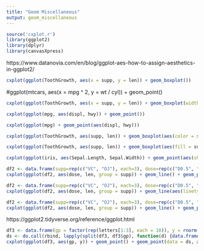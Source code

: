 ```yaml
---
title: "Geom Miscellaneous"
output: geom_miscellaneous
---
```


```r
source('cxplot.r')
library(ggplot2)
library(dplyr)
library(canvasXpress)
```

https://www.datanovia.com/en/blog/ggplot-aes-how-to-assign-aesthetics-in-ggplot2/
  
```r
cxplot(ggplot(ToothGrowth, aes(x = supp, y = len)) + geom_boxplot())
```
  
#ggplot(mtcars, aes(x = mpg ^ 2, y = wt / cyl)) + geom_point()
  
```r
cxplot(ggplot(ToothGrowth, aes(x = supp, y = len)) + geom_boxplot(width = 0.5) + geom_jitter(width = 0.1))
```

```r
cxplot(ggplot(mpg, aes(displ, hwy)) + geom_point())
```

```r
cxplot(ggplot(mpg) + geom_point(aes(displ, hwy)))
```

```r
cxplot(ggplot(ToothGrowth, aes(supp, len)) + geom_boxplot(aes(color = supp)))
```

```r
cxplot(ggplot(ToothGrowth, aes(supp, len)) + geom_boxplot(aes(fill = supp)))
```

```r
cxplot(ggplot(iris, aes(Sepal.Length, Sepal.Width)) + geom_point(aes(shape = Species)))
```

```r
df2 <- data.frame(supp=rep(c("VC", "OJ"), each=3), dose=rep(c("D0.5", "D1", "D2"),2), len=c(6.8, 15, 33, 4.2, 10, 29.5))
cxplot(ggplot(df2, aes(dose, len, group = supp)) + geom_line() + geom_point())
```

```r
df2 <- data.frame(supp=rep(c("VC", "OJ"), each=3), dose=rep(c("D0.5", "D1", "D2"),2), len=c(6.8, 15, 33, 4.2, 10, 29.5))
cxplot(ggplot(df2, aes(dose, len, group = supp)) + geom_line(aes(linetype = supp)) + geom_point())
```

```r
df2 <- data.frame(supp=rep(c("VC", "OJ"), each=3), dose=rep(c("D0.5", "D1", "D2"),2), len=c(6.8, 15, 33, 4.2, 10, 29.5))
cxplot(ggplot(df2, aes(dose, len, group = supp)) + geom_line() + geom_point() + geom_text(aes(label = len, vjust = -0.5)))
```
  
https://ggplot2.tidyverse.org/reference/ggplot.html

```r
df3 <- data.frame(gp = factor(rep(letters[1:3], each = 10)), y = rnorm(30))
ds <- do.call(rbind, lapply(split(df3, df3$gp), function(d) {data.frame(mean = mean(d$y), sd = sd(d$y), gp = d$gp)}))
cxplot(ggplot(df3, aes(gp, y)) + geom_point() + geom_point(data = ds, aes(y = mean), colour = 'red', size = 3))
```

